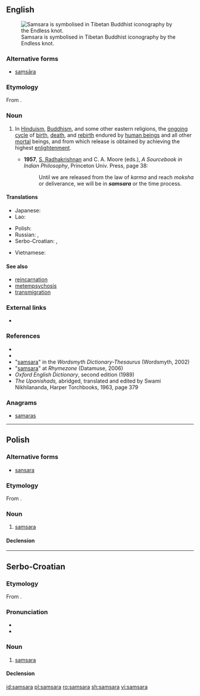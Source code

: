 ==English==
[[File:EndlessKnot03d.png|thumb|right|Samsara is symbolised in Tibetan Buddhist iconography by the Endless knot.]]

===Alternative forms===
* [[saṃsāra]]

===Etymology===
From {{etyl|sa|en}} {{term|संसार|sc=Deva|tr=saṃ-sāra|lang=sa}}.

===Noun===
{{en-noun|-}}

# {{context|philosophy|religion|lang=en}} In [[Hinduism]], [[Buddhism]], and some other eastern religions, the [[ongoing]] [[cycle]] of [[birth]], [[death]], and [[rebirth]] endured by [[human being]]s and all other [[mortal]] beings, and from which release is obtained by achieving the highest [[enlightenment]].
#* '''1957''', [[w:Sarvepalli_Radhakrishnan|S. Radhakrishnan]] and C. A. Moore (eds.), ''A Sourcebook in Indian Philosophy'', Princeton Univ. Press, page 38:
#*: Until we are released from the law of ''karma'' and reach ''moksha'' or deliverance, we will be in '''''samsara''''' or the time process.

====Translations====
{{trans-top|cycle of reincarnation}}
* Japanese: {{t|ja|輪廻|tr=[[りんね]], [[rinne]]|sc=Jpan}}
* Lao: {{t|lo|ສັງສາລະວັດ|tr=sangsaala-wat|sc=Laoo}}
{{trans-mid}}
* Polish: {{t+|pl|samsara|f}}
* Russian: {{t+|ru|сансара|f|sc=Cyrl}}, {{t|ru|самсара|f|sc=Cyrl}}
* Serbo-Croatian: {{t|sh|samsara|f}}, {{t|sh|самсара|f}}
{{trans-bottom}}

{{checktrans-top}}
* Vietnamese: {{t-check|vi|luân hồi}}
{{trans-mid}}
{{trans-bottom}}

====See also====
* [[reincarnation]]
* [[metempsychosis]]
* [[transmigration]]

===External links===
* {{pedialite}}

===References===
* {{R:Dictionary.com}}
* {{R:Encarta|samsara}}
* "[http://www.wordsmyth.net/live/home.php?script=search&matchent=samsara&matchtype=exact samsara]" in the ''Wordsmyth Dictionary-Thesaurus'' (Wordsmyth, 2002)
* "[http://www.rhymezone.com/r/rhyme.cgi?Word=samsara samsara]" at ''Rhymezone'' (Datamuse, 2006)
* ''Oxford English Dictionary'', second edition (1989)
* ''The Upanishads,'' abridged, translated and edited by Swami Nikhilananda, Harper Torchbooks, 1963, page 379

===Anagrams===
* [[samaras#English|samaras]]

----

==Polish==

===Alternative forms===
* [[sansara]]

===Etymology===
From {{etyl|sa|pl}} {{term|संसार|sc=Deva|tr=saṃ-sāra|lang=sa}}.

===Noun===
{{pl-noun|f}}

# [[#English|samsara]]

====Declension====
{{pl-decl-noun-f|samsa|r}}

----

==Serbo-Croatian==

===Etymology===
From {{etyl|sa|sh}} {{term|sc=Deva|संसार|tr=saṃ-sāra|lang=sa}}.

===Pronunciation===
* {{IPA|/samsǎra/|lang=sh}}
* {{hyphenation|sam|sa|ra|lang=sh}}

===Noun===
{{sh-noun|g=f|head=samsàra|r|самсара|самса̀ра}}

# {{context|uncountable|lang=sh}} [[#English|samsara]]

====Declension====
{{sh-decl-noun-unc
|samsara
|samsare
|samsari
|samsaru
|samsaro
|samsari
|samsarom
}}

[[id:samsara]]
[[pl:samsara]]
[[ro:samsara]]
[[sh:samsara]]
[[vi:samsara]]